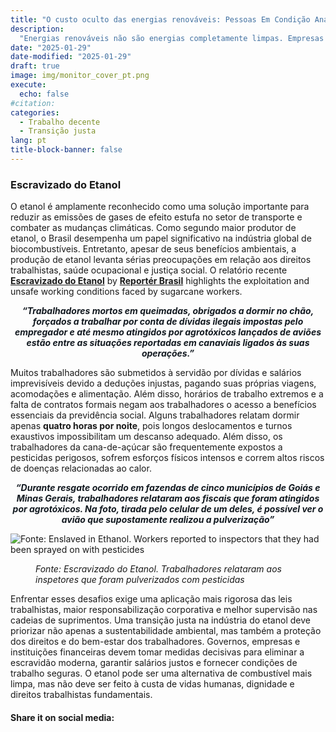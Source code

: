 ```yaml
---
title: "O custo oculto das energias renováveis: Pessoas Em Condição Análoga À De Escravo na cadeia de fornecimento de Etanol"
description: 
  "Energias renováveis não são energias completamente limpas. Empresas da cadeia de fornecimento de biocombustíveis estão na “lista suja” que utilizam trabalho escravo ou condições análogas à escravidão"
date: "2025-01-29"
date-modified: "2025-01-29"
draft: true
image: img/monitor_cover_pt.png
execute:
  echo: false
#citation:
categories:
  - Trabalho decente
  - Transição justa
lang: pt
title-block-banner: false
---
```


### Escravizado do Etanol

O etanol é amplamente reconhecido como uma solução importante para reduzir as emissões de gases de efeito estufa no setor de transporte e combater as mudanças climáticas. Como segundo maior produtor de etanol, o Brasil desempenha um papel significativo na indústria global de biocombustíveis. Entretanto, apesar de seus benefícios ambientais, a produção de etanol levanta sérias preocupações em relação aos direitos trabalhistas, saúde ocupacional e justiça social. O relatório recente [**Escravizado do Etanol**](https://reporterbrasil.org.br/wp-content/uploads/2024/12/Monitor_Etanol_PT.pdf) by [**Reportér Brasil**](https://reporterbrasil.org.br) highlights the exploitation and unsafe working conditions faced by sugarcane workers.


::: {.centered}
***"Trabalhadores mortos em queimadas, obrigados a dormir no chão, forçados a trabalhar por conta de dívidas ilegais impostas pelo empregador e até mesmo atingidos por agrotóxicos lançados de aviões estão entre as situações reportadas em canaviais ligados às suas operações."***

:::


Muitos trabalhadores são submetidos à servidão por dívidas e salários imprevisíveis devido a deduções injustas, pagando suas próprias viagens, acomodações e alimentação. Além disso, horários de trabalho extremos e a falta de contratos formais negam aos trabalhadores o acesso a benefícios essenciais da previdência social. Alguns trabalhadores relatam dormir apenas **quatro horas por noite**, pois longos deslocamentos e turnos exaustivos impossibilitam um descanso adequado. Além disso, os trabalhadores da cana-de-açúcar são frequentemente expostos a pesticidas perigosos, sofrem esforços físicos intensos e correm altos riscos de doenças relacionadas ao calor.


::: {.centered}
***"Durante resgate ocorrido em fazendas de cinco municípios de Goiás e Minas Gerais, trabalhadores relataram aos fiscais que foram atingidos por agrotóxicos. Na foto, tirada pelo celular de um deles, é possível ver o avião que supostamente realizou a pulverização"***
:::

![](img/pesticides.png "Fonte: Enslaved in Ethanol. Workers reported to inspectors that they had been sprayed on with pesticides")

: *Fonte: Escravizado do Etanol. Trabalhadores relataram aos inspetores que foram pulverizados com pesticidas*


Enfrentar esses desafios exige uma aplicação mais rigorosa das leis trabalhistas, maior responsabilização corporativa e melhor supervisão nas cadeias de suprimentos. Uma transição justa na indústria do etanol deve priorizar não apenas a sustentabilidade ambiental, mas também a proteção dos direitos e do bem-estar dos trabalhadores. Governos, empresas e instituições financeiras devem tomar medidas decisivas para eliminar a escravidão moderna, garantir salários justos e fornecer condições de trabalho seguras. O etanol pode ser uma alternativa de combustível mais limpa, mas não deve ser feito à custa de vidas humanas, dignidade e direitos trabalhistas fundamentais.




<style>
.centered {
    text-align: center;
    color: #121920;
}
</style>

#### Share it on social media:

```{=html}
<!-- AddToAny BEGIN -->
<div class="a2a_kit a2a_kit_size_32 a2a_default_style" data-a2a-icon-color="#FFDC02,black">

<a class="a2a_button_email a2a_counter"></a>
<a class="a2a_button_copy_link a2a_counter"></a>
<a class="a2a_button_linkedin a2a_counter"></a>
<a class="a2a_button_facebook a2a_counter"></a>
<a class="a2a_button_bluesky a2a_counter"></a>
<a class="a2a_button_x a2a_counter"></a>
<a class="a2a_button_threads a2a_counter"></a>
<a class="a2a_button_mastodon a2a_counter"></a>
<a class="a2a_button_whatsapp a2a_counter"></a>
<a class="a2a_dd a2a_counter" href="https://www.addtoany.com/share"></a>
</div>
<script async src="https://static.addtoany.com/menu/page.js"></script>
<!-- AddToAny END -->
```

